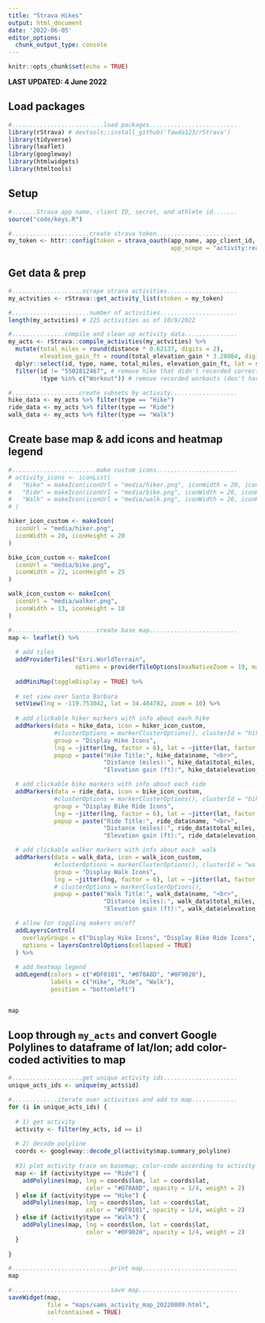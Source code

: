 ```yaml
---
title: "Strava Hikes"
output: html_document
date: '2022-06-05'
editor_options: 
  chunk_output_type: console
---
```


```r
knitr::opts_chunk$set(echo = TRUE)
```

**LAST UPDATED: 4 June 2022**

## Load packages
```r
#..........................load packages.........................
library(rStrava) # devtools::install_github('fawda123/rStrava')
library(tidyverse)
library(leaflet)
library(googleway)
library(htmlwidgets)
library(htmltools)
```

## Setup
```r
#.......Strava app name, client ID, secret, and athlete id.......
source("code/keys.R")

#......................create strava token.......................
my_token <- httr::config(token = strava_oauth(app_name, app_client_id, app_secret,
                                              app_scope = "activity:read_all"))
```

## Get data & prep
```r
#....................scrape strava activities....................
my_actvities <- rStrava::get_activity_list(stoken = my_token)

#......................number of activities......................
length(my_actvities) # 225 activities as of 10/9/2022

#...............compile and clean up activity data...............
my_acts <- rStrava::compile_activities(my_actvities) %>%
  mutate(total_miles = round(distance * 0.62137, digits = 2),
         elevation_gain_ft = round(total_elevation_gain * 3.28084, digits = 2)) %>%
  dplyr::select(id, type, name, total_miles, elevation_gain_ft, lat = start_latlng1, lng = start_latlng2, map.summary_polyline) %>%
  filter(id != "5502812467", # remove hike that didn't recorded correctly
         !type %in% c("Workout")) # remove recorded workouts (don't have location data associated with them)

#...................create subsets by activity...................
hike_data <- my_acts %>% filter(type == "Hike")
ride_data <- my_acts %>% filter(type == "Ride")
walk_data <- my_acts %>% filter(type == "Walk")
```


## Create base map & add icons and heatmap legend
```r
#........................make custom icons.......................
# activity_icons <- iconList(
#   "Hike" = makeIcon(iconUrl = "media/hiker.png", iconWidth = 20, iconHeight = 20),
#   "Ride" = makeIcon(iconUrl = "media/bike.png", iconWidth = 20, iconHeight = 20),
#   "Walk" = makeIcon(iconUrl = "media/walk.png", iconWidth = 20, iconHeight = 20)
# )

hiker_icon_custom <- makeIcon(
  iconUrl = "media/hiker.png",
  iconWidth = 20, iconHeight = 20
)

bike_icon_custom <- makeIcon(
  iconUrl = "media/bike.png",
  iconWidth = 22, iconHeight = 25
)

walk_icon_custom <- makeIcon(
  iconUrl = "media/walker.png",
  iconWidth = 13, iconHeight = 18
)

#........................create base map.........................
map <- leaflet() %>% 
  
  # add tiles
  addProviderTiles("Esri.WorldTerrain", 
                   options = providerTileOptions(maxNativeZoom = 19, maxZoom = 100)) %>%
  
  addMiniMap(toggleDisplay = TRUE) %>% 
  
  # set view over Santa Barbara 
  setView(lng = -119.753042, lat = 34.484782, zoom = 10) %>% 
  
  # add clickable hiker markers with info about each hike
  addMarkers(data = hike_data, icon = hiker_icon_custom, 
             #clusterOptions = markerClusterOptions(), clusterId = "hikeCluster",
             group = "Display Hike Icons", 
             lng = ~jitter(lng, factor = 6), lat = ~jitter(lat, factor = 6),
             popup = paste("Hike Title:", hike_data$name, "<br>",
                           "Distance (miles):", hike_data$total_miles, "<br>",
                           "Elevation gain (ft):", hike_data$elevation_gain_ft)) %>%

  # add clickable bike markers with info about each ride 
  addMarkers(data = ride_data, icon = bike_icon_custom, 
             #clusterOptions = markerClusterOptions(), clusterId = "bikeCluster",
             group = "Display Bike Ride Icons",
             lng = ~jitter(lng, factor = 6), lat = ~jitter(lat, factor = 6),
             popup = paste("Ride Title:", ride_data$name, "<br>",
                           "Distance (miles):", ride_data$total_miles, "<br>",
                           "Elevation gain (ft):", ride_data$elevation_gain_ft)) %>%

  # add clickable walker markers with info about each  walk
  addMarkers(data = walk_data, icon = walk_icon_custom, 
             #clusterOptions = markerClusterOptions(), clusterId = "walkCluster",
             group = "Display Walk Icons",
             lng = ~jitter(lng, factor = 6), lat = ~jitter(lat, factor = 6),
             # clusterOptions = markerClusterOptions(),
             popup = paste("Walk Title:", walk_data$name, "<br>",
                           "Distance (miles):", walk_data$total_miles, "<br>",
                           "Elevation gain (ft):", walk_data$elevation_gain_ft)) %>%

  # allow for toggling makers on/off
  addLayersControl(
    overlayGroups = c("Display Hike Icons", "Display Bike Ride Icons", "Display Walk Icons"),
    options = layersControlOptions(collapsed = TRUE)
  ) %>%
  
  # add heatmap legend
  addLegend(colors = c("#DF0101", "#070A8D", "#0F9020"), 
            labels = c("Hike", "Ride", "Walk"), 
            position = "bottomleft")


map
```

## Loop through `my_acts` and convert Google Polylines to dataframe of lat/lon; add color-coded activities to map
```r
#....................get unique activity ids.....................
unique_acts_ids <- unique(my_acts$id)

#.............iterate over activities and add to map.............
for (i in unique_acts_ids) {
  
  # 1) get activity
  activity <- filter(my_acts, id == i)
  
  # 2) decode polyline
  coords <- googleway::decode_pl(activity$map.summary_polyline)
  
  #3) plot activity trace on basemap; color-code according to activity type
  map <- if (activity$type == "Ride") {
    addPolylines(map, lng = coords$lon, lat = coords$lat,
                      color = "#070A8D", opacity = 1/4, weight = 2)
  } else if (activity$type == "Hike") {
    addPolylines(map, lng = coords$lon, lat = coords$lat,
                      color = "#DF0101", opacity = 1/4, weight = 2)
  } else if (activity$type == "Walk") {
    addPolylines(map, lng = coords$lon, lat = coords$lat,
                      color = "#0F9020", opacity = 1/4, weight = 2)
  }
   
}

#............................print map...........................
map

#............................save map............................
saveWidget(map,
           file = "maps/sams_activity_map_20220809.html",
           selfcontained = TRUE)
```
